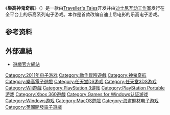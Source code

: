 {{noteTA
|G1=Movie
|G2=Show
|G3=Games
|1=zh-hans:巴博萨;zh-hk:布沙;zh-tw:巴布沙;
|2=zh-hans:杰瑞·布洛克海默;zh-hk:謝利·畢咸瑪;zh-tw:傑瑞·布洛克海默;
|3=zh-hans:乔福瑞·拉什;zh-hk:謝菲·路殊;zh-tw:傑佛瑞·羅許;
|4=zh-hans:杰克·斯派罗;zh-hk:巴積克;zh-tw:傑克·斯派羅;
|5=zh-hans:加勒比海盗;zh-hk:加勒比海盜;zh-tw:神鬼奇航;
}}
{{Infobox VG
|title       = 樂高神鬼奇航
|original = en:''Lego Pirates of the Caribbean: <br />The Video Game''
|image = File:Lego Pirates of the Caribbean.jpg
|caption     = 游戏美版封面
|developer   = [[Traveller's_Tales|Traveller's Tales]]
|publisher   = [[迪士尼互动工作室|迪士尼互动工作室]]
|distributor  = 
|designer     = 
|released     = '''PS3, Xbox 360, Wii, PSP, NDS, 3DS'''.<ref name="GI">{{cite web |url=http://www.gameinformer.com/b/news/archive/2011/02/15/avast-lego-pirates-of-the-caribbean-3ds-screens-are-here.aspx |title=Avast! Lego Pirates of the Caribbean 3DS Screens Are Here – News |publisher=[[GameInformer|GameInformer]] |author=Tim Turi |date=15 February 2011 |accessdate=2011-02-15 |archive-date=2013-05-17 |archive-url=https://www.webcitation.org/6GfmjhMrF?url=http://www.gameinformer.com/b/news/archive/2011/02/15/avast-lego-pirates-of-the-caribbean-3ds-screens-are-here.aspx |dead-url=no }}</ref>{{Vgrelease |NA|2011年5月10日|EU|2011年5月13日|AU|2011年5月19日}} '''Windows''' {{vgrelease|NA|2011年5月24日}}
|genre        = [[动作冒险游戏|动作冒险]]
|modes        = [[单人游戏|单人]]，[[多人游戏|多人]]
|platforms    = [[Microsoft_Windows|Microsoft Windows]]<br />[[任天堂DS|任天堂DS]]<br />[[任天堂3DS|任天堂3DS]]<br />[[Wii|Wii]]<br />[[PlayStation_3|PlayStation 3]]<br />[[PlayStation_Portable|PlayStation Portable]]<br />[[Xbox_360|Xbox 360]]<ref name="R1">{{cite web|title=Disney Announces LEGO Pirates of the Caribbean for 2011|url=http://www.planetxbox360.com/article_12286/Disney_Announces_LEGO_Pirates_of_the_Caribbean_for_2011|publisher=Planet Xbox 360.com|accessdate=19 November 2010|archive-date=2012-07-16|archive-url=https://web.archive.org/web/20120716111822/http://www.planetxbox360.com/article_12286/Disney_Announces_LEGO_Pirates_of_the_Caribbean_for_2011|dead-url=no}}</ref><br />[[Mac_OS_X|Mac OS X]]<br />[[云计算|云计算]] ([[OnLive|OnLive]])
}}

《'''樂高神鬼奇航'''》（{{lang-en|''Lego Pirates of the Caribbean: The Video Game''}}）是一款由[[Traveller's_Tales|Traveller's Tales]]开发并由[[迪士尼互动工作室|迪士尼互动工作室]]发行在全平台上的乐高系列电子游戏。本作是首款改编自迪士尼电影的乐高电子游戏。


== 参考资料 ==
{{reflist}}

== 外部連結 ==
*{{En}}[http://disney.go.com/pirates/index.html#/products/video-game/wii/?cmp=dmov_dpic_pirates_ost_url_dcomlegopiratesvideogame 遊戲官方網站] {{Wayback|url=http://disney.go.com/pirates/index.html#/products/video-game/wii/?cmp=dmov_dpic_pirates_ost_url_dcomlegopiratesvideogame |date=20131007201959 }}

{{加勒比海盗系列电影}}

{{DEFAULTSORT:Lego Pirates of the Caribbean, Video Game}}
[[Category:2011年电子游戏|Category:2011年电子游戏]]
[[Category:動作冒險遊戲|Category:動作冒險遊戲]]
[[Category:神鬼奇航|Category:神鬼奇航]]
[[Category:樂高電子遊戲|Category:樂高電子遊戲]]
[[Category:任天堂DS游戏|Category:任天堂DS游戏]]
[[Category:任天堂3DS游戏|Category:任天堂3DS游戏]]
[[Category:Wii遊戲|Category:Wii遊戲]]
[[Category:PlayStation_3游戏|Category:PlayStation 3游戏]]
[[Category:PlayStation_Portable游戏|Category:PlayStation Portable游戏]]
[[Category:Xbox_360遊戲|Category:Xbox 360遊戲]]
[[Category:Games_for_Windows认证游戏|Category:Games for Windows认证游戏]]
[[Category:Windows游戏|Category:Windows游戏]]
[[Category:MacOS遊戲|Category:MacOS遊戲]]
[[Category:海盗题材电子游戏|Category:海盗题材电子游戏]]
[[Category:英國開發電子遊戲|Category:英國開發電子遊戲]]